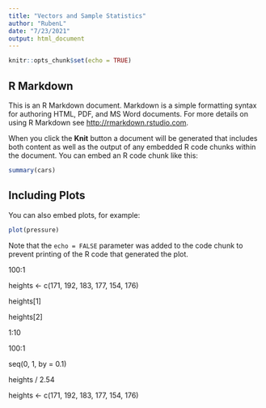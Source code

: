 ```yaml
---
title: "Vectors and Sample Statistics"
author: "RubenL"
date: "7/23/2021"
output: html_document
---
```


```r
knitr::opts_chunk$set(echo = TRUE)
```

## R Markdown

This is an R Markdown document. Markdown is a simple formatting syntax for authoring HTML, PDF, and MS Word documents. For more details on using R Markdown see <http://rmarkdown.rstudio.com>.

When you click the **Knit** button a document will be generated that includes both content as well as the output of any embedded R code chunks within the document. You can embed an R code chunk like this:

```r
summary(cars)
```

## Including Plots

You can also embed plots, for example:

```r
plot(pressure)
```

Note that the `echo = FALSE` parameter was added to the code chunk to prevent printing of the R code that generated the plot.

100:1


heights <- c(171, 192, 183, 177, 154, 176)

heights[1]

heights[2]

1:10

100:1

seq(0, 1, by = 0.1)

heights / 2.54

heights <- c(171, 192, 183, 177, 154, 176)